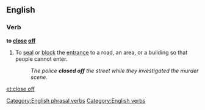 ==English==

===Verb===
'''to [[close]] [[off]]'''

# To [[seal]] or [[block]] the [[entrance]] to a road, an area, or a building so that people cannot enter.
#: ''The police '''closed off''' the street while they investigated the murder scene.''

[[Category:English phrasal verbs]]
[[Category:English verbs]]

[[et:close off]]
